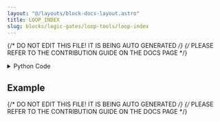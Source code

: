 ```yaml
---
layout: "@/layouts/block-docs-layout.astro"
title: LOOP_INDEX
slug: blocks/logic-gates/loop-tools/loop-index
---
```


{/* DO NOT EDIT THIS FILE! IT IS BEING AUTO GENERATED */}
{/* PLEASE REFER TO THE CONTRIBUTION GUIDE ON THE DOCS PAGE */}


<PythonDocsDisplay docstring={docstring} />

<details>
<summary>Python Code</summary>

```python
from flojoy import (
    flojoy,
    Scalar,
    OrderedPair,
    SmallMemory,
    NodeReference,
)
from typing import Optional


memory_key = "LOOP_INDEX"


@flojoy
def LOOP_INDEX(
    loop_node: NodeReference,
    default: Optional[OrderedPair | Scalar] = None,
) -> Scalar:
    """The LOOP_INDEX node loads the loop index from the LOOP node.

    A loop index in Flojoy starts at 1 and increases by 1 for each loop.

    Parameters
    ----------
    loop_node : str
        The LOOP node to track the loop index from.

    Returns
    -------
    Scalar
        The loop index in Scalar form.
    """

    ref_loop_node = loop_node.unwrap()

    if ref_loop_node == "" or "LOOP" not in ref_loop_node:
        raise ValueError("A LOOP node id must be given.")

    loop_info = SmallMemory().read_memory(ref_loop_node, "loop-info")
    if loop_info is None:
        c = 1
    else:
        c = loop_info.get("current_iteration")

    return Scalar(c=float(c))

```

[Find this Flojoy Block on GitHub](https://github.com/flojoy-ai/blocks/blob/main/blocks/LOGIC_GATES/LOOP_TOOLS/LOOP_INDEX/LOOP_INDEX.py)

</details>

## Example


<GetHelpWidget />


<AppDisplay app={app} blockName="LOOP_INDEX" client:visible />


<Example />

{/* DO NOT EDIT THIS FILE! IT IS BEING AUTO GENERATED */}
{/* PLEASE REFER TO THE CONTRIBUTION GUIDE ON THE DOCS PAGE */}
